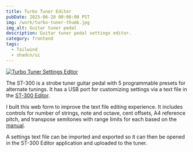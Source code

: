 ```yaml
---
title: Turbo Tuner Editor
pubDate: 2025-06-20 00:00:00 PST
img: /work/turbo-tuner-thumb.jpg
img_alt: Guitar tuner pedal
description: Guitar tuner pedal settings editor.
category: frontend
tags:
  - Tailwind
  - shadcn/ui
---
```


[![Turbo Tuner Settings Editor](/work/turbo-tuner.png)](https://davidlyons.dev/turbo-tuner/)

<ExternalLink href="https://davidlyons.dev/turbo-tuner/" />

The ST-300 is a strobe tuner guitar pedal with 5 programmable presets for alternate tunings. It has
a USB port for customizing settings via a text file in the
[ST-300 Editor](https://www.turbo-tuner.com/usb/).

I built this web form to improve the text file editing experience. It includes controls for number
of strings, note and octave, cent offsets, A4 reference pitch, and transpose semitones with range
limits for each based on the [manual](https://www.turbo-tuner.com/media/ST300mini_Manual.pdf).

A settings text file can be imported and exported so it can then be opened in the ST-300 Editor
application and uploaded to the tuner.
